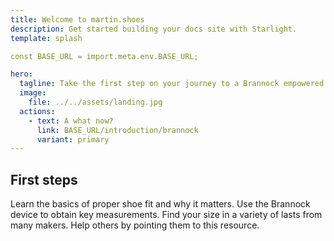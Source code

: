 ```yaml
---
title: Welcome to martin.shoes
description: Get started building your docs site with Starlight.
template: splash

const BASE_URL = import.meta.env.BASE_URL;

hero:
  tagline: Take the first step on your journey to a Brannock empowered life.
  image:
    file: ../../assets/landing.jpg
  actions:
    - text: A what now?
      link: BASE_URL/introduction/brannock
      variant: primary
---
```



## First steps

<CardGrid stagger>
	<Card title="Understand why" icon="pencil">
		Learn the basics of proper shoe fit and why it matters.
	</Card>
	<Card title="Discover your proper size" icon="add-document">
		Use the Brannock device to obtain key measurements.
	</Card>
	<Card title="Get reputable sizing advice" icon="setting">
		Find your size in a variety of lasts from many makers.
	</Card>
	<Card title="Spread the word" icon="open-book">
		Help others by pointing them to this resource.
	</Card>
</CardGrid>
